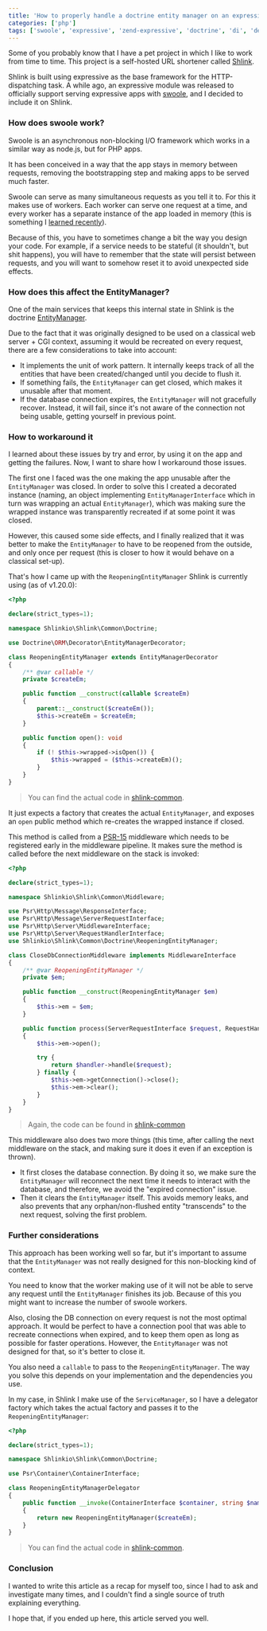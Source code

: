 ```yaml
---
title: 'How to properly handle a doctrine entity manager on an expressive application served with swoole'
categories: ['php']
tags: ['swoole', 'expressive', 'zend-expressive', 'doctrine', 'di', 'dependency-injection' ,'factory']
---
```


Some of you probably know that I have a pet project in which I like to work from time to time. This project is a self-hosted URL shortener called [Shlink](https://shlink.io).

Shlink is built using expressive as the base framework for the HTTP-dispatching task. A while ago, an expressive module was released to officially support serving expressive apps with [swoole](https://www.swoole.co.uk/), and I decided to include it on Shlink.

### How does swoole work?

Swoole is an asynchronous non-blocking I/O framework which works in a similar way as node.js, but for PHP apps.

It has been conceived in a way that the app stays in memory between requests, removing the bootstrapping step and making apps to be served much faster.

Swoole can serve as many simultaneous requests as you tell it to. For this it makes use of workers. Each worker can serve one request at a time, and every worker has a separate instance of the app loaded in memory (this is something I [learned recently](https://twitter.com/dominikzogg/status/1189403552399134720)).

Because of this, you have to sometimes change a bit the way you design your code. For example, if a service needs to be stateful (it shouldn't, but shit happens), you will have to remember that the state will persist between requests, and you will want to somehow reset it to avoid unexpected side effects.

### How does this affect the EntityManager?

One of the main services that keeps this internal state in Shlink is the doctrine [EntityManager](https://www.doctrine-project.org/projects/doctrine-orm/en/current/tutorials/getting-started.html#obtaining-the-entitymanager).

Due to the fact that it was originally designed to be used on a classical web server + CGI context, assuming it would be recreated on every request, there are a few considerations to take into account:

* It implements the unit of work pattern. It internally keeps track of all the entities that have been created/changed until you decide to flush it.
* If something fails, the `EntityManager` can get closed, which makes it unusable after that moment.
* If the database connection expires, the `EntityManager` will not gracefully recover. Instead, it will fail, since it's not aware of the connection not being usable, getting yourself in previous point.

### How to workaround it

I learned about these issues by try and error, by using it on the app and getting the failures. Now, I want to share how I workaround those issues.

The first one I faced was the one making the app unusable after the `EntityManager` was closed. In order to solve this I created a decorated instance (naming, an object implementing `EntityManagerInterface` which in turn was wrapping an actual `EntityManager`), which was making sure the wrapped instance was transparently recreated if at some point it was closed.

However, this caused some side effects, and I finally realized that it was better to make the `EntityManager` to have to be reopened from the outside, and only once per request (this is closer to how it would behave on a classical set-up).

That's how I came up with the `ReopeningEntityManager` Shlink is currently using (as of v1.20.0):

```php
<?php

declare(strict_types=1);

namespace Shlinkio\Shlink\Common\Doctrine;

use Doctrine\ORM\Decorator\EntityManagerDecorator;

class ReopeningEntityManager extends EntityManagerDecorator
{
    /** @var callable */
    private $createEm;

    public function __construct(callable $createEm)
    {
        parent::__construct($createEm());
        $this->createEm = $createEm;
    }

    public function open(): void
    {
        if (! $this->wrapped->isOpen()) {
            $this->wrapped = ($this->createEm)();
        }
    }
}
``` 

> You can find the actual code in [shlink-common](https://github.com/shlinkio/shlink-common/blob/master/src/Doctrine/ReopeningEntityManager.php).

It just expects a factory that creates the actual `EntityManager`, and exposes an `open` public method which re-creates the wrapped instance if closed.

This method is called from a [PSR-15](https://www.php-fig.org/psr/psr-15/) middleware which needs to be registered early in the middleware pipeline. It makes sure the method is called before the next middleware on the stack is invoked:

```php
<?php

declare(strict_types=1);

namespace Shlinkio\Shlink\Common\Middleware;

use Psr\Http\Message\ResponseInterface;
use Psr\Http\Message\ServerRequestInterface;
use Psr\Http\Server\MiddlewareInterface;
use Psr\Http\Server\RequestHandlerInterface;
use Shlinkio\Shlink\Common\Doctrine\ReopeningEntityManager;

class CloseDbConnectionMiddleware implements MiddlewareInterface
{
    /** @var ReopeningEntityManager */
    private $em;

    public function __construct(ReopeningEntityManager $em)
    {
        $this->em = $em;
    }

    public function process(ServerRequestInterface $request, RequestHandlerInterface $handler): ResponseInterface
    {
        $this->em->open();

        try {
            return $handler->handle($request);
        } finally {
            $this->em->getConnection()->close();
            $this->em->clear();
        }
    }
}
```

> Again, the code can be found in [shlink-common](https://github.com/shlinkio/shlink-common/blob/master/src/Middleware/CloseDbConnectionMiddleware.php)

This middleware also does two more things (this time, after calling the next middleware on the stack, and making sure it does it even if an exception is thrown).

* It first closes the database connection. By doing it so, we make sure the `EntityManager` will reconnect the next time it needs to interact with the database, and therefore, we avoid the "expired connection" issue.
* Then it clears the `EntityManager` itself. This avoids memory leaks, and also prevents that any orphan/non-flushed entity "transcends" to the next request, solving the first problem.

### Further considerations

This approach has been working well so far, but it's important to assume that the `EntityManager` was not really designed for this non-blocking kind of context.

You need to know that the worker making use of it will not be able to serve any request until the `EntityManager` finishes its job. Because of this you might want to increase the number of swoole workers.

Also, closing the DB connection on every request is not the most optimal approach. It would be perfect to have a connection pool that was able to recreate connections when expired, and to keep them open as long as possible for faster operations. However, the `EntityManager` was not designed for that, so it's better to close it.

You also need a `callable` to pass to the `ReopeningEntityManager`. The way you solve this depends on your implementation and the dependencies you use.

In my case, in Shlink I make use of the `ServiceManager`, so I have a delegator factory which takes the actual factory and passes it to the `ReopeningEntityManager`:

```php
<?php

declare(strict_types=1);

namespace Shlinkio\Shlink\Common\Doctrine;

use Psr\Container\ContainerInterface;

class ReopeningEntityManagerDelegator
{
    public function __invoke(ContainerInterface $container, string $name, callable $createEm): ReopeningEntityManager
    {
        return new ReopeningEntityManager($createEm);
    }
}
```

> You can find the actual code in [shlink-common](https://github.com/shlinkio/shlink-common/blob/master/src/Doctrine/ReopeningEntityManagerDelegator.php).

### Conclusion

I wanted to write this article as a recap for myself too, since I had to ask and investigate many times, and I couldn't find a single source of truth explaining everything.

I hope that, if you ended up here, this article served you well.
